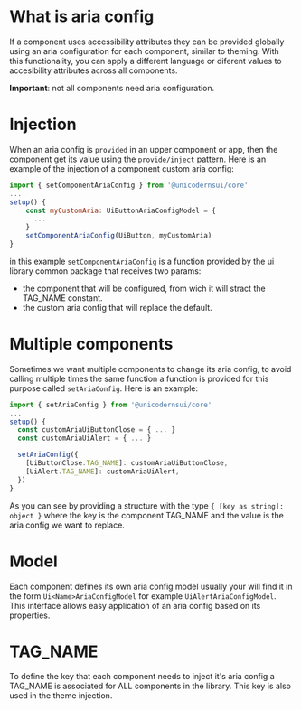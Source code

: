 
<Meta title="Docs/Aria" />

# What is aria config
If a component uses accessibility attributes they can be provided globally using an aria configuration for each component, similar to theming.
With this functionality, you can apply a different language or diferent values to accesibility attributes across all components.

**Important**: not all components need aria configuration.

# Injection
When an aria config is `provided` in an upper component or app, then the component get its value using the `provide/inject` pattern.
Here is an example of the injection of a component custom aria config:

```js
import { setComponentAriaConfig } from '@unicodernsui/core'
...
setup() {
    const myCustomAria: UiButtonAriaConfigModel = {
      ...
    }
    setComponentAriaConfig(UiButton, myCustomAria)
}
```

in this example `setComponentAriaConfig` is a function provided by the ui library common package that receives two params:
 - the component that will be configured, from wich it will stract the TAG_NAME constant.
 - the custom aria config that will replace the default.

# Multiple components
Sometimes we want multiple components to change its aria config, to avoid calling multiple times the same function a function is provided for this purpose called `setAriaConfig`.
Here is an example:

```js
import { setAriaConfig } from '@unicodernsui/core'
...
setup() {
  const customAriaUiButtonClose = { ... }
  const customAriaUiAlert = { ... }

  setAriaConfig({
    [UiButtonClose.TAG_NAME]: customAriaUiButtonClose,
    [UiAlert.TAG_NAME]: customAriaUiAlert,
  })
}
```

As you can see by providing a structure with the type `{ [key as string]: object }` where the key is the component TAG_NAME and the value is the aria config we want to replace.

# Model

Each component defines its own aria config model usually your will find it in the form `Ui<Name>AriaConfigModel` for example `UiAlertAriaConfigModel`.
This interface allows easy application of an aria config based on its properties.

# TAG_NAME
To define the key that each component needs to inject it's aria config a TAG_NAME is associated for ALL components in the library.
This key is also used in the theme injection.
